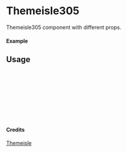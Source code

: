 
<Meta of={Themeisle305} title="Themeisle/Themeisle305" />

# Themeisle305

Themeisle305 component with different props.

#### Example

<Canvas of={Themeisle305.Primary} />

## Usage

```ts
import { Themeisle305 } from "yadl-ui";

const Example = () => {
  return (
      <Themeisle305 />
  );
};

export default Example;
```

#### Credits
[Themeisle](https://themeisle.com/illustrations)
